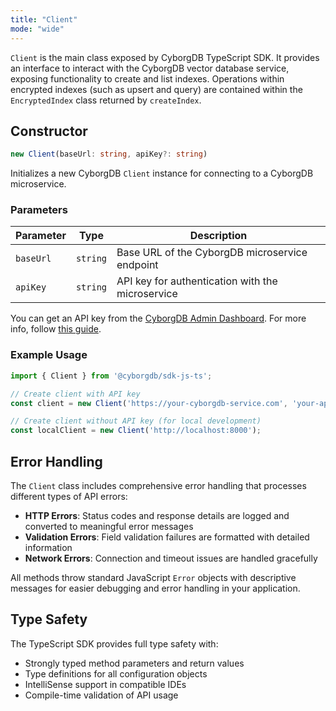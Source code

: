 ```yaml
---
title: "Client"
mode: "wide"
---
```


`Client` is the main class exposed by CyborgDB TypeScript SDK. It provides an interface to interact with the CyborgDB vector database service, exposing functionality to create and list indexes. Operations within encrypted indexes (such as upsert and query) are contained within the `EncryptedIndex` class returned by `createIndex`.

## Constructor

```typescript
new Client(baseUrl: string, apiKey?: string)
```

Initializes a new CyborgDB `Client` instance for connecting to a CyborgDB microservice.

### Parameters

| Parameter | Type | Description |
|-----------|------|-------------|
| `baseUrl` | `string` | Base URL of the CyborgDB microservice endpoint |
| `apiKey` | `string` | API key for authentication with the microservice |

You can get an API key from the [CyborgDB Admin Dashboard](https://cyborgdb.co). For more info, follow [this guide](../../../intro/get-api-key).

### Example Usage

```typescript
import { Client } from '@cyborgdb/sdk-js-ts';

// Create client with API key
const client = new Client('https://your-cyborgdb-service.com', 'your-api-key');

// Create client without API key (for local development)
const localClient = new Client('http://localhost:8000');
```

## Error Handling

The `Client` class includes comprehensive error handling that processes different types of API errors:

- **HTTP Errors**: Status codes and response details are logged and converted to meaningful error messages
- **Validation Errors**: Field validation failures are formatted with detailed information
- **Network Errors**: Connection and timeout issues are handled gracefully

All methods throw standard JavaScript `Error` objects with descriptive messages for easier debugging and error handling in your application.

## Type Safety

The TypeScript SDK provides full type safety with:

- Strongly typed method parameters and return values
- Type definitions for all configuration objects
- IntelliSense support in compatible IDEs
- Compile-time validation of API usage
